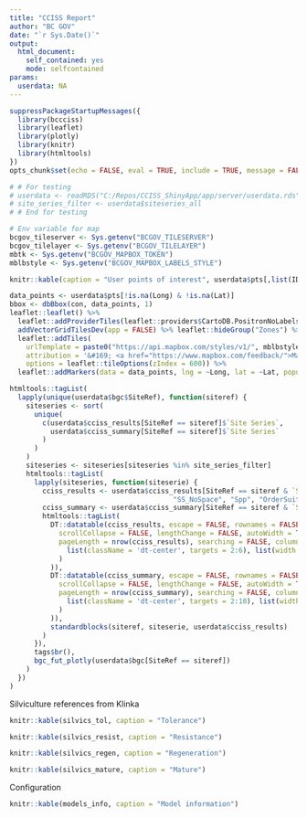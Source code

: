 ```yaml
---
title: "CCISS Report"
author: "BC GOV"
date: "`r Sys.Date()`"
output: 
  html_document:
    self_contained: yes
    mode: selfcontained
params:
  userdata: NA
---
```


```r
suppressPackageStartupMessages({
  library(bccciss)
  library(leaflet)
  library(plotly)
  library(knitr)
  library(htmltools)
})
opts_chunk$set(echo = FALSE, eval = TRUE, include = TRUE, message = FALSE, warning = FALSE)

# # For testing
# userdata <- readRDS("C:/Repos/CCISS_ShinyApp/app/server/userdata.rds")
# site_series_filter <- userdata$siteseries_all
# # End for testing

# Env variable for map
bcgov_tileserver <- Sys.getenv("BCGOV_TILESERVER")
bcgov_tilelayer <- Sys.getenv("BCGOV_TILELAYER")
mbtk <- Sys.getenv("BCGOV_MAPBOX_TOKEN")
mblbstyle <- Sys.getenv("BCGOV_MAPBOX_LABELS_STYLE")
```

```r
knitr::kable(caption = "User points of interest", userdata$pts[,list(ID, Site, Lat, Long, Elev, BGC)])
```

```r
data_points <- userdata$pts[!is.na(Long) & !is.na(Lat)]
bbox <- dbBbox(con, data_points, 1)
leaflet::leaflet() %>%
  leaflet::addProviderTiles(leaflet::providers$CartoDB.PositronNoLabels, group = "Positron") %>%
  addVectorGridTilesDev(app = FALSE) %>% leaflet::hideGroup("Zones") %>%
  leaflet::addTiles(
    urlTemplate = paste0("https://api.mapbox.com/styles/v1/", mblbstyle, "/tiles/{z}/{x}/{y}?access_token=", mbtk),
    attribution = '&#169; <a href="https://www.mapbox.com/feedback/">Mapbox</a>',
    options = leaflet::tileOptions(zIndex = 600)) %>%
  leaflet::addMarkers(data = data_points, lng = ~Long, lat = ~Lat, popup = ~popups, label = ~ID)
```

```r
htmltools::tagList(
  lapply(unique(userdata$bgc$SiteRef), function(siteref) {
    siteseries <- sort(
      unique(
        c(userdata$cciss_results[SiteRef == siteref]$`Site Series`,
          userdata$cciss_summary[SiteRef == siteref]$`Site Series`
        )
      )
    )
    siteseries <- siteseries[siteseries %in% site_series_filter]
    htmltools::tagList(
      lapply(siteseries, function(siteserie) {
        cciss_results <- userdata$cciss_results[SiteRef == siteref & `Site Series` == siteserie & `Projected Feasibility` %chin% c("1", "2", "3"), -c("SiteRef", "MeanSuit", "Region", "ZoneSubzone",
                                        "SS_NoSpace", "Spp", "OrderSuit")]
        cciss_summary <- userdata$cciss_summary[SiteRef == siteref & `Site Series` == siteserie, -c("SiteRef")]
        htmltools::tagList(
          DT::datatable(cciss_results, escape = FALSE, rownames = FALSE, options = list(
            scrollCollapse = FALSE, lengthChange = FALSE, autoWidth = TRUE,
            pageLength = nrow(cciss_results), searching = FALSE, columnDefs = list(
              list(className = 'dt-center', targets = 2:6), list(width = "10%", targets = 4:6)
            )
          )),
          DT::datatable(cciss_summary, escape = FALSE, rownames = FALSE, options = list(
            scrollCollapse = FALSE, lengthChange = FALSE, autoWidth = TRUE,
            pageLength = nrow(cciss_summary), searching = FALSE, columnDefs = list(
              list(className = 'dt-center', targets = 2:10), list(width = "130px", targets = 1)
            )
          )),
          standardblocks(siteref, siteserie, userdata$cciss_results)
        )
      }),
      tags$br(),
      bgc_fut_plotly(userdata$bgc[SiteRef == siteref])
    )
  })
)
```

Silviculture references from Klinka

```r
knitr::kable(silvics_tol, caption = "Tolerance")
```

```r
knitr::kable(silvics_resist, caption = "Resistance")
```

```r
knitr::kable(silvics_regen, caption = "Regeneration")
```

```r
knitr::kable(silvics_mature, caption = "Mature")
```

Configuration

```r
knitr::kable(models_info, caption = "Model information")
```
